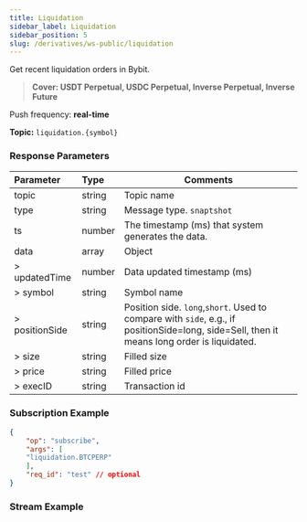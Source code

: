 ```yaml
---
title: Liquidation
sidebar_label: Liquidation
sidebar_position: 5
slug: /derivatives/ws-public/liquidation
---
```

Get recent liquidation orders in Bybit.
> **Cover: USDT Perpetual, USDC Perpetual, Inverse Perpetual, Inverse Future**

Push frequency: **real-time**

**Topic:**
`liquidation.{symbol}`

### Response Parameters
| Parameter | Type | Comments|
|:----- |:-----|----- |
|topic |string |Topic name |
|type |string |Message type. `snaptshot`|
|ts |number |The timestamp (ms) that system generates the data. |
|data |array |Object |
|> updatedTime |number |Data updated timestamp (ms) |
|> symbol |string |Symbol name |
|> positionSide |string |Position side. `long`,`short`. Used to compare with `side`, e.g., if positionSide=long, side=Sell, then it means long order is liquidated.|
|> size |string |Filled size |
|> price |string |Filled price |
|> execID |string |Transaction id |

### Subscription Example

```json
{
    "op": "subscribe",
    "args": [
    "liquidation.BTCPERP"
    ],
    "req_id": "test" // optional
}
```

### Stream Example

```json

```